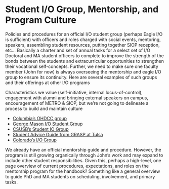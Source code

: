 # Student I/O Group, Mentorship, and Program Culture {#culture}

Policies and procedures for an official I/O student group (perhaps Eagle I/O is sufficient) with officers and roles charged with social events, mentoring, speakers, assembling student resources, putting together SIOP reception, etc… Basically a charter and set of annual tasks for a select set of I/O Doctoral and MA student officers to complete to improve the strength of the bonds between the students and extracurricular opportunities to strengthen their vocational self-concepts. Further, we need to make sure one faculty member (John for now) is always overseeing the mentorship and eagle I/O group to ensure its continuity. Here are several examples of such groups and their offerings at other I/O programs

Characteristics we value (self-initiative, internal locus-of-control), engagement with alumni and bringing external speakers on campus, encouragement of METRO & SIOP, but we’re not going to delineate a process to build and maintain culture

+ [Columbia’s OHDCC group](http://ohdcc.org/)
+ [George Mason I/O Student Group](https://io.gmu.edu/iopsa)
+ [CSUSB’s Student IO Group](https://artsandsciences.utulsa.edu/wp-content/uploads/sites/6/2015/02/GRASP-Handbook-2015-2016.pdf)
+ [Student Advice Guide from GRASP at Tulsa](https://artsandsciences.utulsa.edu/wp-content/uploads/sites/6/2015/02/GRASP-Handbook-2015-2016.pdf)
+ [Colorado’s I/O Group](http://iopac.colostate.edu/)

We already have an official mentorship guide and procedure. However, the program is still growing organically through John’s work and may expand to include other student responsibilities. Given this, perhaps a high-level, one page overview of current procedures, expectations, and roles on the mentorship program for the handbook? Something like a general overview to guide PhD and MA students on scheduling, involvement, and primary tasks. 
